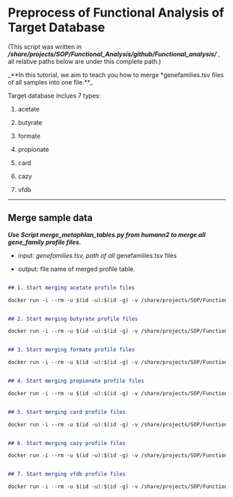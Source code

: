 # Preprocess of Functional Analysis of Target Database

(This script was written in _**/share/projects/SOP/Functional_Analysis/github/Functional_analysis/**_ , all relative paths below are under this complete path.)

_**In this tutorial, we aim to teach you how to merge *genefamilies.tsv files of all samples into one file.**_  

Target database inclues 7 types: 

1. acetate

2. butyrate

3. formate

4. propionate

5. card

6. cazy

7. vfdb

---

## Merge sample data

_**Use Script merge_metaphlan_tables.py from humann2 to merge all gene_family profile files.**_  

- input: *genefamilies.tsv, path of all *genefamilies.tsv files

- output: file name of merged profile table.  


```markdown

## 1. Start merging acetate profile files  

docker run -i --rm -u $(id -u):$(id -g) -v /share/projects/SOP/Functional_Analysis/Tongbangzhuo/Phase2/TargetDatabase/:/in harbor.xbiome.com/xbiome/environments/humann2:2.8.1-2b8c5c3 bash -c "merge_metaphlan_tables.py /in/Demo_data/pipeline_output/*/humann2_acetate/*genefamilies.tsv > /in/Demo_data/merged_acetate_profile.tsv"


## 2. Start merging butyrate profile files

docker run -i --rm -u $(id -u):$(id -g) -v /share/projects/SOP/Functional_Analysis/Tongbangzhuo/Phase2/TargetDatabase/:/in harbor.xbiome.com/xbiome/environments/humann2:2.8.1-2b8c5c3 bash -c "merge_metaphlan_tables.py /in/Demo_data/pipeline_output/*/humann2_butyrate/*genefamilies.tsv > /in/Demo_data/merged_butyrate_profile.tsv"


## 3. Start merging formate profile files

docker run -i --rm -u $(id -u):$(id -g) -v /share/projects/SOP/Functional_Analysis/Tongbangzhuo/Phase2/TargetDatabase/:/in harbor.xbiome.com/xbiome/environments/humann2:2.8.1-2b8c5c3 bash -c "merge_metaphlan_tables.py /in/Demo_data/pipeline_output/*/humann2_formate/*genefamilies.tsv > /in/Demo_data/merged_formate_profile.tsv"


## 4. Start merging propionate profile files

docker run -i --rm -u $(id -u):$(id -g) -v /share/projects/SOP/Functional_Analysis/Tongbangzhuo/Phase2/TargetDatabase/:/in harbor.xbiome.com/xbiome/environments/humann2:2.8.1-2b8c5c3 bash -c "merge_metaphlan_tables.py /in/Demo_data/pipeline_output/*/humann2_propionate/*genefamilies.tsv > /in/Demo_data/merged_propionate_profile.tsv"


## 5. Start merging card profile files

docker run -i --rm -u $(id -u):$(id -g) -v /share/projects/SOP/Functional_Analysis/Tongbangzhuo/Phase2/TargetDatabase/:/in harbor.xbiome.com/xbiome/environments/humann2:2.8.1-2b8c5c3 bash -c "merge_metaphlan_tables.py /in/Demo_data/pipeline_output/*/humann2_card/*genefamilies.tsv > /in/Demo_data/merged_card_profile.tsv"


## 6. Start merging cazy profile files

docker run -i --rm -u $(id -u):$(id -g) -v /share/projects/SOP/Functional_Analysis/Tongbangzhuo/Phase2/TargetDatabase/:/in harbor.xbiome.com/xbiome/environments/humann2:2.8.1-2b8c5c3 bash -c "merge_metaphlan_tables.py /in/Demo_data/pipeline_output/*/humann2_cazy/*genefamilies.tsv > /in/Demo_data/merged_cazy_profile.tsv"


## 7. Start merging vfdb profile files

docker run -i --rm -u $(id -u):$(id -g) -v /share/projects/SOP/Functional_Analysis/Tongbangzhuo/Phase2/TargetDatabase/:/in harbor.xbiome.com/xbiome/environments/humann2:2.8.1-2b8c5c3 bash -c "merge_metaphlan_tables.py /in/Demo_data/pipeline_output/*/humann2_vfdb/*genefamilies.tsv > /in/Demo_data/merged_vfdb_profile.tsv"

```
